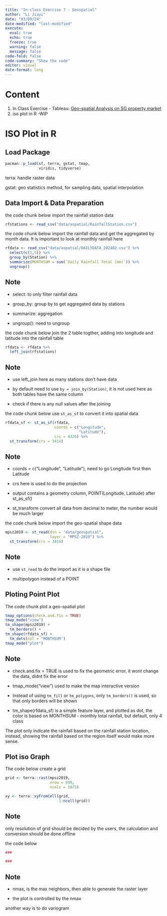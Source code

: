 ```yaml
---
title: "In-class Exercise 7 - Geospatial"
author: "Li Jiayi"
date: "03/09/24"
date-modified: "last-modified"
execute:
  eval: true
  echo: true
  freeze: true
  warning: false
  message: false
code-fold: false
code-summary: "Show the code"
editor: visual
date-format: long
---
```


# Content

1.  In Class Exercise - Tableau: [Geo-spatial Analysis on SG property market](https://public.tableau.com/app/profile/jiayi.li4640/viz/In-Class07-Geospatial/Story1)
2.  iso plot in R -WIP

# ISO Plot in R

## Load Package

```r
pacman::p_load(sf, terra, gstat, tmap,
               viridis, tidyverse)

```

terra: handle raster data

gstat: geo statistics method, for sampling data, spatial interpolation

## Data Import & Data Preparation

the code chunk below import the rainfall station data

```r
rfstations <- read_csv("data/aspatial/RainfallStation.csv")
```

the code chunk below import the rainfall data and get the aggregated by month data. It is important to look at monthly rainfall here

```r
rfdata <- read_csv("data/aspatial/DAILYDATA_202402.csv") %>% 
  select(c(1,5)) %>%
  group_by(Station) %>%
  summarize(MONTHSUM = sum(`Daily Rainfall Total (mm)`)) %>%
  ungroup()
```

::: callout-note
## Note

-   select: to only filter rainfall data

-   group_by: group by to get aggregated data by stations

-   summarize: aggregation

-   ungroup(): need to ungroup
:::

the code chunk below join the 2 table togther, adding into longitude and latitude into the rainfall table

```r
rfdata <- rfdata %>%
  left_join(rfstations)
```

::: callout-note
## Note

-   use left_join here as many stations don't have data

-   by default need to use `by = join_by(Station)`, it is not used here as both tables have the same column

-   check if there is any null values after the joining
:::

the code chunk below use `st_as_sf` to convert it into spatial data

```r
rfdata_sf <- st_as_sf(rfdata,
                      coords = c("Longitude",
                                 "Latitude"),
                      crs = 4326) %>%
  st_transform(crs = 3414)
```

::: callout-note
## Note

-   coords = c("Longitude", "Latitude"), need to go Longitude first then Latitude

-   crs here is used to do the projection

-   output contains a geometry column, POINT(Longitude, Latitude) after st_as_sf()

-   st_transform convert all data from decimal to meter, the number would be much larger
:::

the code chunk below import the geo-spatial shape data

```r
mpsz2019 <- st_read(dsn = "data/geospatial",
                    layer = "MPSZ-2019") %>%
  st_transform(crs = 3414)
```

::: callout-note
## Note

-   use `st_read` to do the import as it is a shape file

-   multipolygon instead of a POINT
:::

## Ploting Point Plot

The code chunk plot a geo-spatial plot

```r
tmap_options(check.and.fix = TRUE)
tmap_mode("view")
tm_shape(mpsz2019) +
  tm_borders() +
tm_shape(rfdata_sf) +
  tm_dots(col = 'MONTHSUM')
tmap_mode("plot")

```

::: callout-note
## Note

-   check.and.fix = TRUE is used to fix the geometric error, it wont change the data, didnt fix the error

-   tmap_mode("view") used to make the map interactive version

-   Instead of using `tm_fill` or `tm_polygons`, only `tm_borders()` is used, so that only borders will be shown

-   tm_shape(rfdata_sf) is a simple feature layer, and plotted as dot, the color is based on MONTHSUM - monthly total rainfall, but default, only 4 class
:::

The plot only indicate the rainfall based on the rainfall station location, instead, showing the rainfall based on the region itself would make more sense.

## Plot iso Graph

The code below create a grid

```r
grid <- terra::rast(mpsz2019,
                    nrow = 690,
                    ncols = 1075)

xy <- terra::xyFromCell(grid,
                        1:ncell(grid))
```

::: callout-note
## Note

only resolution of grid should be decided by the users, the calculation and conversion should be done offline
:::

the code below

```r
### 
```

```r
###
```

::: callout-note
## Note

-   nmax, is the max neighbors, then able to generate the raster layer

-   the plot is controlled by the nmax
:::

another way is to do variogram
